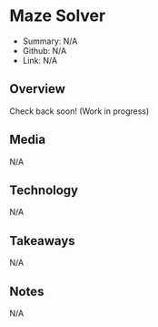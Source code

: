 # Maze Solver

- Summary: N/A
- Github: N/A
- Link: N/A

## Overview

Check back soon! (Work in progress)

## Media

N/A

## Technology

N/A

## Takeaways

N/A

## Notes

N/A
